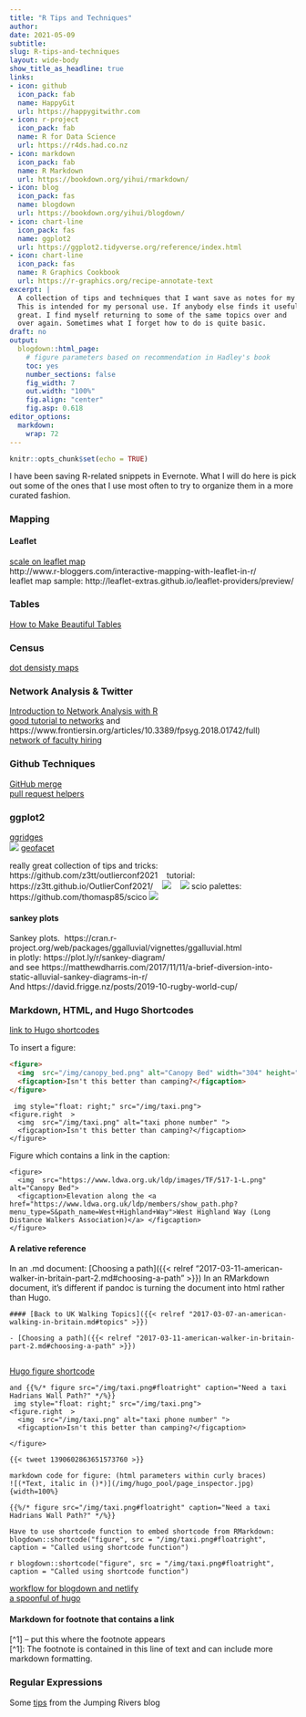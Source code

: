 ```yaml
---
title: "R Tips and Techniques"
author:
date: 2021-05-09
subtitle: 
slug: R-tips-and-techniques
layout: wide-body
show_title_as_headline: true
links:
- icon: github
  icon_pack: fab
  name: HappyGit
  url: https://happygitwithr.com
- icon: r-project
  icon_pack: fab
  name: R for Data Science
  url: https://r4ds.had.co.nz
- icon: markdown
  icon_pack: fab
  name: R Markdown
  url: https://bookdown.org/yihui/rmarkdown/
- icon: blog
  icon_pack: fas
  name: blogdown
  url: https://bookdown.org/yihui/blogdown/
- icon: chart-line
  icon_pack: fas
  name: ggplot2
  url: https://ggplot2.tidyverse.org/reference/index.html
- icon: chart-line
  icon_pack: fas
  name: R Graphics Cookbook
  url: https://r-graphics.org/recipe-annotate-text
excerpt: |
  A collection of tips and techniques that I want save as notes for my future self.
  This is intended for my personal use. If anybody else finds it useful,
  great. I find myself returning to some of the same topics over and
  over again. Sometimes what I forget how to do is quite basic.
draft: no
output: 
  blogdown::html_page:
    # figure parameters based on recommendation in Hadley's book
    toc: yes
    number_sections: false
    fig_width: 7
    out.width: "100%"
    fig.align: "center"
    fig.asp: 0.618  
editor_options:
  markdown: 
    wrap: 72
---
```


```r
knitr::opts_chunk$set(echo = TRUE)
```

I have been saving R-related snippets in Evernote. What I will do here is pick out some of
the ones that I use most often to try to organize them in a more curated fashion.

### Mapping

#### Leaflet

[scale on leaflet map](http://leafletjs.com/reference.html#control-scale)    
http://www.r-bloggers.com/interactive-mapping-with-leaflet-in-r/    
leaflet map sample: http://leaflet-extras.github.io/leaflet-providers/preview/    

### Tables

[How to Make Beautiful Tables](https://rfortherestofus.com/2019/11/how-to-make-beautiful-tables-in-r/)     

### Census

[dot densisty maps](https://tarakc02.github.io/dot-density/)

### Network Analysis & Twitter

[Introduction to Network Analysis with R](https://www.jessesadler.com/post/network-analysis-with-r/)    
[good tutorial to networks](http://psych-networks.com/misinterpreting-networks-an-abbreviated-tutorial-on-visualizations/) and https://www.frontiersin.org/articles/10.3389/fpsyg.2018.01742/full)    
[network of faculty hiring](http://advances.sciencemag.org/content/1/1/e1400005)

### Github Techniques

[GitHub merge](http://allendowney.github.io/amgit/conflict)    
[pull request helpers](https://usethis.r-lib.org/articles/articles/pr-functions.html)    

### ggplot2

[ggridges](https://cran.r-project.org/web/packages/ggridges/vignettes/gallery.html)   
![](img/ggridges_example.png)
[geofacet](https://hafen.github.io/geofacet/)     

really great collection of tips and tricks: https://github.com/z3tt/outlierconf2021
   tutorial: https://z3tt.github.io/OutlierConf2021/
   ![](img/ggplot_wizardry.png)
   ![](img/fancy_example.png)
scio palettes: https://github.com/thomasp85/scico 
![](img/scico_palette_show.png)

#### sankey plots

Sankey plots.  https://cran.r-project.org/web/packages/ggalluvial/vignettes/ggalluvial.html    
in plotly: https://plot.ly/r/sankey-diagram/    
and see https://matthewdharris.com/2017/11/11/a-brief-diversion-into-static-alluvial-sankey-diagrams-in-r/    
And https://david.frigge.nz/posts/2019-10-rugby-world-cup/    

### Markdown, HTML, and Hugo Shortcodes

[link to Hugo shortcodes](https://gohugo.io/content-management/shortcodes/#use-hugos-built-in-shortcodes)

To insert a figure:

```html
<figure> 
  <img  src="/img/canopy_bed.png" alt="Canopy Bed" width="304" height="228">
  <figcaption>Isn't this better than camping?</figcaption>
</figure> 
```

```
 img style="float: right;" src="/img/taxi.png"> 
<figure.right  > 
  <img  src="/img/taxi.png" alt="taxi phone number" ">
  <figcaption>Isn't this better than camping?</figcaption>
</figure>
```


Figure which contains a link in the caption:

```
<figure> 
  <img  src="https://www.ldwa.org.uk/ldp/images/TF/517-1-L.png" alt="Canopy Bed">
  <figcaption>Elevation along the <a href="https://www.ldwa.org.uk/ldp/members/show_path.php?menu_type=S&path_name=West+Highland+Way">West Highland Way (Long Distance Walkers Association)</a> </figcaption>
</figure> 
```

#### A relative reference

In an .md document:
[Choosing a path]({{< relref "2017-03-11-american-walker-in-britain-part-2.md#choosing-a-path" >}})
In an RMarkdown document, it's different if pandoc is turning the document into html rather than Hugo.

```
#### [Back to UK Walking Topics]({{< relref "2017-03-07-an-american-walking-in-britain.md#topics" >}})

- [Choosing a path]({{< relref "2017-03-11-american-walker-in-britain-part-2.md#choosing-a-path" >}})


```

[Hugo figure shortcode](https://gohugo.io/content-management/shortcodes/#figure)

```
and {{%/* figure src="/img/taxi.png#floatright" caption="Need a taxi Hadrians Wall Path?" */%}}
 img style="float: right;" src="/img/taxi.png"> 
<figure.right  > 
  <img  src="/img/taxi.png" alt="taxi phone number" ">
  <figcaption>Isn't this better than camping?</figcaption>
   
</figure>

{{< tweet 1390602863651573760 >}}

markdown code for figure: (html parameters within curly braces)
![(*Text, italic in ()*)](/img/hugo_pool/page_inspector.jpg){width=100%}

{{%/* figure src="/img/taxi.png#floatright" caption="Need a taxi Hadrians Wall Path?" */%}}

Have to use shortcode function to embed shortcode from RMarkdown:
blogdown::shortcode("figure", src = "/img/taxi.png#floatright", caption = "Called using shortcode function")
```

`r blogdown::shortcode("figure", src = "/img/taxi.png#floatright", caption = "Called using shortcode function")`

[workflow for blogdown and netlify](https://www.garrickadenbuie.com/blog/blogdown-netlify-new-post-workflow/)    
[a spoonful of hugo](https://alison.rbind.io/post/2020-12-12-how-much-hugo/)    

#### Markdown for footnote that contains a link

[^1] -- put this where the footnote appears    
[^1]: The footnote is contained in this line of text and can include more markdown formatting.    

### Regular Expressions

Some [tips](https://www.jumpingrivers.com/blog/regular-expressions-every-r-programmer-should-know/) from the Jumping Rivers blog



